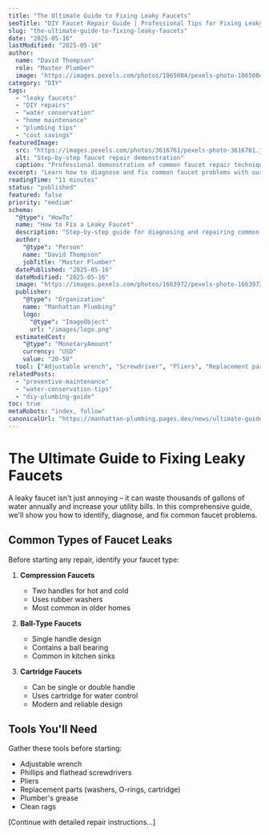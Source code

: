 ```yaml
---
title: "The Ultimate Guide to Fixing Leaky Faucets"
seoTitle: "DIY Faucet Repair Guide | Professional Tips for Fixing Leaky Faucets"
slug: "the-ultimate-guide-to-fixing-leaky-faucets"
date: "2025-05-16"
lastModified: "2025-05-16"
author:
  name: "David Thompson"
  role: "Master Plumber"
  image: "https://images.pexels.com/photos/1065084/pexels-photo-1065084.jpeg?auto=compress&cs=tinysrgb&w=1260&h=750&dpr=2"
category: "DIY"
tags:
  - "leaky faucets"
  - "DIY repairs"
  - "water conservation"
  - "home maintenance"
  - "plumbing tips"
  - "cost savings"
featuredImage:
  src: "https://images.pexels.com/photos/3616761/pexels-photo-3616761.jpeg?auto=compress&cs=tinysrgb&w=1260&h=750&dpr=2"
  alt: "Step-by-step faucet repair demonstration"
  caption: "Professional demonstration of common faucet repair techniques"
excerpt: "Learn how to diagnose and fix common faucet problems with our comprehensive guide. Save money on repairs and prevent water waste with these expert tips and step-by-step instructions."
readingTime: "11 minutes"
status: "published"
featured: false
priority: "medium"
schema:
  "@type": "HowTo"
  name: "How to Fix a Leaky Faucet"
  description: "Step-by-step guide for diagnosing and repairing common faucet leaks"
  author:
    "@type": "Person"
    name: "David Thompson"
    jobTitle: "Master Plumber"
  datePublished: "2025-05-16"
  dateModified: "2025-05-16"
  image: "https://images.pexels.com/photos/1663972/pexels-photo-1663972.jpeg?auto=compress&cs=tinysrgb&w=1260&h=750&dpr=2"
  publisher:
    "@type": "Organization"
    name: "Manhattan Plumbing"
    logo:
      "@type": "ImageObject"
      url: "/images/logo.png"
  estimatedCost:
    "@type": "MonetaryAmount"
    currency: "USD"
    value: "20-50"
  tool: ["Adjustable wrench", "Screwdriver", "Pliers", "Replacement parts"]
relatedPosts:
  - "preventive-maintenance"
  - "water-conservation-tips"
  - "diy-plumbing-guide"
toc: true
metaRobots: "index, follow"
canonicalUrl: "https://manhattan-plumbing.pages.dev/news/ultimate-guide-fixing-leaky-faucets"
---
```


# The Ultimate Guide to Fixing Leaky Faucets

A leaky faucet isn't just annoying – it can waste thousands of gallons of water annually and
increase your utility bills. In this comprehensive guide, we'll show you how to identify, diagnose,
and fix common faucet problems.

## Common Types of Faucet Leaks

Before starting any repair, identify your faucet type:

1. **Compression Faucets**

   - Two handles for hot and cold
   - Uses rubber washers
   - Most common in older homes

2. **Ball-Type Faucets**

   - Single handle design
   - Contains a ball bearing
   - Common in kitchen sinks

3. **Cartridge Faucets**
   - Can be single or double handle
   - Uses cartridge for water control
   - Modern and reliable design

## Tools You'll Need

Gather these tools before starting:

- Adjustable wrench
- Phillips and flathead screwdrivers
- Pliers
- Replacement parts (washers, O-rings, cartridge)
- Plumber's grease
- Clean rags

[Continue with detailed repair instructions...]

